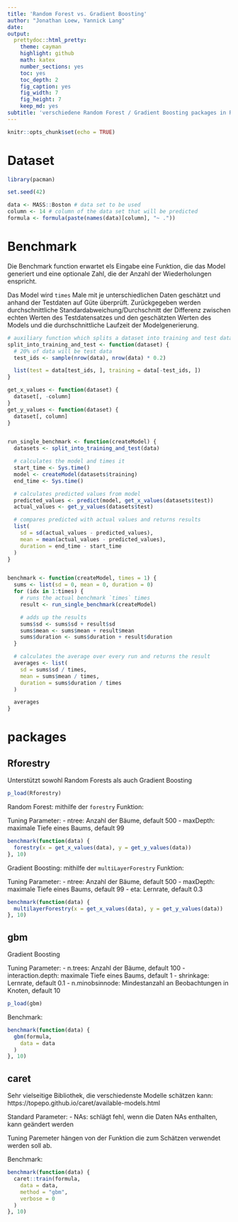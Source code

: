 ```yaml
---
title: 'Random Forest vs. Gradient Boosting'
author: "Jonathan Loew, Yannick Lang"
date: 
output:
  prettydoc::html_pretty:
    theme: cayman
    highlight: github
    math: katex
    number_sections: yes
    toc: yes
    toc_depth: 2
    fig_caption: yes
    fig_width: 7
    fig_height: 7
    keep_md: yes
subtitle: 'verschiedene Random Forest / Gradient Boosting packages in R'
---
```


```r
knitr::opts_chunk$set(echo = TRUE)
```

# Dataset
```r
library(pacman)

set.seed(42)

data <- MASS::Boston # data set to be used
column <- 14 # column of the data set that will be predicted
formula <- formula(paste(names(data)[column], "~ ."))
```

# Benchmark
Die Benchmark function erwartet els Eingabe eine Funktion, die das Model generiert und eine optionale Zahl, die der Anzahl der Wiederholungen enspricht.

Das Model wird `times` Male mit je unterschiedlichen Daten geschätzt und anhand der Testdaten auf Güte überprüft. Zurückgegeben werden durchschnittliche Standardabweichung/Durchschnitt der Differenz zwischen echten Werten des Testdatensatzes und den geschätzten Werten des Models und die durchschnittliche Laufzeit der Modelgenerierung.
```r
# auxiliary function which splits a dataset into training and test data
split_into_training_and_test <- function(dataset) {
  # 20% of data will be test data
  test_ids <- sample(nrow(data), nrow(data) * 0.2)

  list(test = data[test_ids, ], training = data[-test_ids, ])
}

get_x_values <- function(dataset) {
  dataset[, -column]
}
get_y_values <- function(dataset) {
  dataset[, column]
}


run_single_benchmark <- function(createModel) {
  datasets <- split_into_training_and_test(data)

  # calculates the model and times it
  start_time <- Sys.time()
  model <- createModel(datasets$training)
  end_time <- Sys.time()

  # calculates predicted values from model
  predicted_values <- predict(model, get_x_values(datasets$test))
  actual_values <- get_y_values(datasets$test)

  # compares predicted with actual values and returns results
  list(
    sd = sd(actual_values - predicted_values),
    mean = mean(actual_values - predicted_values),
    duration = end_time - start_time
  )
}


benchmark <- function(createModel, times = 1) {
  sums <- list(sd = 0, mean = 0, duration = 0)
  for (idx in 1:times) {
    # runs the actual benchmark `times` times
    result <- run_single_benchmark(createModel)

    # adds up the results
    sums$sd <- sums$sd + result$sd
    sums$mean <- sums$mean + result$mean
    sums$duration <- sums$duration + result$duration
  }

  # calculates the average over every run and returns the result
  averages <- list(
    sd = sums$sd / times,
    mean = sums$mean / times,
    duration = sums$duration / times
  )

  averages
}
```


# packages
## Rforestry
Unterstützt sowohl Random Forests als auch Gradient Boosting

```r
p_load(Rforestry)
```

Random Forest: mithilfe der `forestry` Funktion:

Tuning Parameter:
- ntree: Anzahl der Bäume, default 500
- maxDepth: maximale Tiefe eines Baums, default 99

```r
benchmark(function(data) {
  forestry(x = get_x_values(data), y = get_y_values(data))
}, 10)
```

Gradient Boosting: mithilfe der `multiLayerForestry` Funktion:

Tuning Parameter:
- ntree: Anzahl der Bäume, default 500
- maxDepth: maximale Tiefe eines Baums, default 99
- eta: Lernrate, default 0.3
```r
benchmark(function(data) {
  multilayerForestry(x = get_x_values(data), y = get_y_values(data))
}, 10)
```

## gbm
Gradient Boosting

Tuning Parameter:
- n.trees: Anzahl der Bäume, default 100
- interaction.depth: maximale Tiefe eines Baums, default 1
- shrinkage: Lernrate, default 0.1
- n.minobsinnode: Mindestanzahl an Beobachtungen in Knoten, default 10

```r
p_load(gbm)
```

Benchmark:
```r
benchmark(function(data) {
  gbm(formula,
    data = data
  )
}, 10)
```
 
## caret
Sehr vielseitige Bibliothek, die verschiedenste Modelle schätzen kann: https://topepo.github.io/caret/available-models.html

Standard Parameter:
- NAs: schlägt fehl, wenn die Daten NAs enthalten, kann geändert werden

Tuning Paremeter hängen von der Funktion die zum Schätzen verwendet werden soll ab.

Benchmark:
```r
benchmark(function(data) {
  caret::train(formula,
    data = data,
    method = "gbm",
    verbose = 0
  )
}, 10)
```
